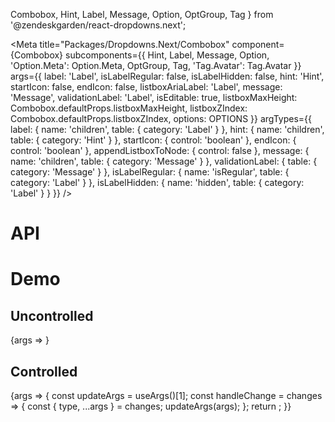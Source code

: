   Combobox,
  Hint,
  Label,
  Message,
  Option,
  OptGroup,
  Tag
} from '@zendeskgarden/react-dropdowns.next';

<Meta
  title="Packages/Dropdowns.Next/Combobox"
  component={Combobox}
  subcomponents={{
    Hint,
    Label,
    Message,
    Option,
    'Option.Meta': Option.Meta,
    OptGroup,
    Tag,
    'Tag.Avatar': Tag.Avatar
  }}
  args={{
    label: 'Label',
    isLabelRegular: false,
    isLabelHidden: false,
    hint: 'Hint',
    startIcon: false,
    endIcon: false,
    listboxAriaLabel: 'Label',
    message: 'Message',
    validationLabel: 'Label',
    isEditable: true,
    listboxMaxHeight: Combobox.defaultProps.listboxMaxHeight,
    listboxZIndex: Combobox.defaultProps.listboxZIndex,
    options: OPTIONS
  }}
  argTypes={{
    label: { name: 'children', table: { category: 'Label' } },
    hint: { name: 'children', table: { category: 'Hint' } },
    startIcon: { control: 'boolean' },
    endIcon: { control: 'boolean' },
    appendListboxToNode: { control: false },
    message: { name: 'children', table: { category: 'Message' } },
    validationLabel: { table: { category: 'Message' } },
    isLabelRegular: { name: 'isRegular', table: { category: 'Label' } },
    isLabelHidden: { name: 'hidden', table: { category: 'Label' } }
  }}
/>

# API

<ArgsTable />

# Demo

## Uncontrolled

<Canvas>
  <Story
    name="Uncontrolled"
    argTypes={{
      activeIndex: { control: false },
      inputValue: { control: false },
      isExpanded: { control: false },
      selectionValue: { control: false }
    }}
  >
    {args => <ComboboxStory {...args} />}
  </Story>
</Canvas>

## Controlled

<Canvas>
  <Story
    name="Controlled"
    args={{
      isExpanded: false,
      inputValue: '',
      activeIndex: -1,
      selectionValue: null
    }}
    argTypes={{
      defaultExpanded: { control: false },
      defaultSelectionValue: { control: false }
    }}
  >
    {args => {
      const updateArgs = useArgs()[1];
      const handleChange = changes => {
        const { type, ...args } = changes;
        updateArgs(args);
      };
      return <ComboboxStory {...args} onChange={handleChange} />;
    }}
  </Story>
</Canvas>
